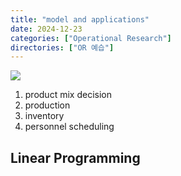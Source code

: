 ```yaml
---
title: "model and applications"
date: 2024-12-23
categories: ["Operational Research"]
directories: ["OR 예습"]
---
```


![](/img/human-thumb.jpg){.post-thumbnail}

1. product mix decision
2. production
3. inventory
4. personnel scheduling

## Linear Programming
